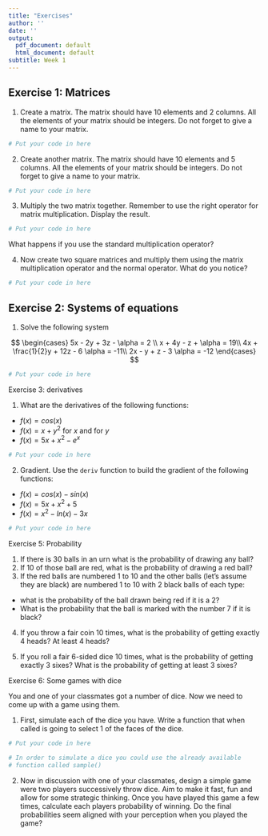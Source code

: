 ```yaml
---
title: "Exercises"
author: ''
date: ''
output:
  pdf_document: default
  html_document: default
subtitle: Week 1
---
```


## Exercise 1: Matrices


1. Create a matrix. The matrix should have 10 elements and 2 columns. All the elements of your matrix should be integers. Do not forget to give a name to your matrix.

```r
# Put your code in here

```

2. Create another matrix. The matrix should have 10 elements and 5 columns. All the elements of your matrix should be integers. Do not forget to give a name to your matrix.

```r
# Put your code in here

```

3. Multiply the two matrix together. Remember to use the right operator for matrix multiplication. Display the result.

```r
# Put your code in here

```

What happens if you use the standard multiplication operator?

4. Now create two square matrices and multiply them using the matrix multiplication operator and the normal operator. What do you notice?

```r
# Put your code in here

```


## Exercise 2: Systems of equations


1. Solve the following system

$$
\begin{cases} 5x - 2y + 3z - \alpha = 2  \\ 
x + 4y - z + \alpha = 19\\ 
4x + \frac{1}{2}y + 12z - 6 \alpha = -11\\
2x - y + z - 3 \alpha = -12
\end{cases}
$$

```r
# Put your code in here

```

Exercise 3: derivatives

1. What are the derivatives of the following functions:
  + $f(x) = cos(x)$
  + $f(x) = x + y^2$ for $x$ and for $y$
  + $f(x) = 5x + x^2 - e^x$

```r
# Put your code in here

```

2. Gradient. Use the `deriv` function to build the gradient of the following functions:
  + $f(x) = cos(x) - sin(x)$
  + $f(x) = 5x + x^2 + 5$
  + $f(x) = x^2 - ln(x) - 3x$

```r
# Put your code in here

```


Exercise 5: Probability

1. If there is 30 balls in an urn what is the probability of drawing any ball?
2. If 10 of those ball are red, what is the probability of drawing a red ball?
3. If the red balls are numbered 1 to 10 and the other balls (let's assume they are black) are numbered 1 to 10 with 2 black balls of each type:
  + what is the probability of the ball drawn being red if it is a 2?
  + What is the probability that the ball is marked with the number 7 if it is black?

4. If you throw a fair coin 10 times, what is the probability of getting exactly 4 heads? At least 4 heads?

5. If you roll a fair 6-sided dice 10 times, what is the probability of getting exactly 3 sixes? What is the probability of getting at least 3 sixes? 


Exercise 6: Some games with dice

You and one of your classmates got a number of dice. Now we need to come up with a game using them.

1. First, simulate each of the dice you have. Write a function that when called is going to select 1 of the faces of the dice.

```r
# Put your code in here

# In order to simulate a dice you could use the already available
# function called sample()

```


2. Now in discussion with one of your classmates, design a simple game were two players successively throw dice. Aim to make it fast, fun and allow for some strategic thinking. Once you have played this game a few times, calculate each players probability of winning. Do the final probabilities seem aligned with your perception when you played the game?


